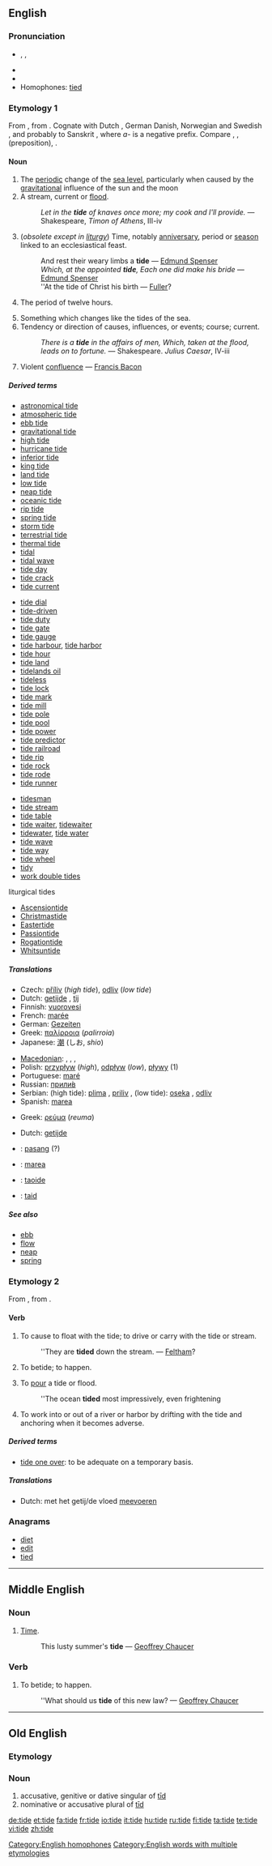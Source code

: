 {{wikipedia|tide (disambiguation)}}
{{also|Tide}}
==English==

===Pronunciation===
* {{enPR|tīd}}, {{IPA|/taɪd/}}, {{SAMPA|/taId/}}
* {{audio|en-us-tide.ogg|Audio (US)}}
* {{rhymes|aɪd}}
* Homophones: [[tied]]

===Etymology 1===
From {{etyl|enm|en}}, from {{etyl|ang|en}} {{term|tid|tīd|lang=ang||time}}. Cognate with Dutch {{term|tijd|lang=nl}}, German {{term|Zeit|lang=nl}} Danish, Norwegian and Swedish {{term|tid}}, and probably to Sanskrit {{term|अदिति|sc=Deva|tr=''aditi''||unlimited, endless|lang=sa}}, where ''a-'' is a negative prefix. Compare {{term|tidings}}, {{term|tidy}}, {{term|till}} (preposition), {{term|time}}.

====Noun====
{{en-noun}}
{{wikipedia}}

# The [[periodic]] change of the [[sea level]], particularly when caused by the [[gravitational]] influence of the sun and the moon
# A stream, current or [[flood]].
#: ''Let in the '''tide''' of knaves once more; my cook and I'll provide.'' &mdash; Shakespeare, ''Timon of Athens'', III-iv
# {{chronology}} (''obsolete except in [[liturgy]]'') Time, notably [[anniversary]], period or [[season]] linked to an ecclesiastical feast.
#: And rest their weary limbs a '''tide''' &mdash; [[w:Edmund Spenser|Edmund Spenser]]
#: ''Which, at the appointed '''tide''', Each one did make his bride'' &mdash; [[w:Edmund Spenser|Edmund Spenser]]
#: ''At the tide of Christ his birth — [[Fuller]]?
# {{context|mining}} The period of twelve hours.
# Something which changes like the tides of the sea.
# Tendency or direction of causes, influences, or events; course; current.
#: ''There is a '''tide''' in the affairs of men, Which, taken at the flood, leads on to fortune.'' &mdash; Shakespeare. ''Julius Caesar'', IV-iii
# {{obsolete}} Violent [[confluence]] &mdash; [[w:Francis Bacon|Francis Bacon]]

=====Derived terms=====
{{rel-top3|terms derived from natural tides}}
* [[astronomical tide]]
* [[atmospheric tide]]
* [[ebb tide]]
* [[gravitational tide]]
* [[high tide]]
* [[hurricane tide]]
* [[inferior tide]] <!-- See under [[inferior]] ''(adjective)'' -->
* [[king tide]]
* [[land tide]]
* [[low tide]]
* [[neap tide]]
* [[oceanic tide]]
* [[rip tide]]
* [[spring tide]]
* [[storm tide]]
* [[terrestrial tide]]
* [[thermal tide]]
* [[tidal]]
* [[tidal wave]]
* [[tide day]]
* [[tide crack]]
* [[tide current]]
{{rel-mid3}}
* [[tide dial]]
* [[tide-driven]]
* [[tide duty]]
* [[tide gate]]
* [[tide gauge]]
* [[tide harbour]], [[tide harbor]]
* [[tide hour]]
* [[tide land]]
* [[tidelands oil]]
* [[tideless]]
* [[tide lock]]
* [[tide mark]]
* [[tide mill]]
* [[tide pole]]
* [[tide pool]]
* [[tide power]]
* [[tide predictor]]
* [[tide railroad]]
* [[tide rip]]
* [[tide rock]]
* [[tide rode]]
* [[tide runner]]
{{rel-mid}}
* [[tidesman]]
* [[tide stream]]
* [[tide table]]
* [[tide waiter]], [[tidewaiter]]
* [[tidewater]], [[tide water]]
* [[tide wave]]
* [[tide way]]
* [[tide wheel]]
* [[tidy]]
* [[work double tides]]
liturgical tides
* [[Ascensiontide]]
* [[Christmastide]]
* [[Eastertide]]
* [[Passiontide]]
* [[Rogationtide]]
* [[Whitsuntide]]
{{rel-bottom}}

=====Translations=====
{{trans-top|periodic change of sea level}}
* Czech: [[příliv]] {{m}} (''high tide''), [[odliv]] {{m}} (''low tide'')
* Dutch: [[getijde]] {{n}}, [[tij]] {{n}}
* Finnish: [[vuorovesi]]
* French: [[marée]] {{f}}
* German: [[Gezeiten]] {{p}}
* Greek: [[παλίρροια]] (''palirroia'') {{f}}
* Japanese: [[潮]] (しお, ''shio'')
{{trans-mid}}
* [[Macedonian]]: {{qualifier|high tide}} {{t|mk|плима|f|tr=plíma|sc=Cyrl}},  {{t|mk|прилив|m|tr=príliv|sc=Cyrl}},  {{qualifier|low tide}} {{t|mk|осека|f|tr=óseka|sc=Cyrl}},  {{t|mk|одлев|m|tr=ódliv|sc=Cyrl}}
* Polish: [[przypływ]] {{m}} (''high''), [[odpływ]] {{m}} (''low''), [[pływy]] {{p}} (1)
* Portuguese: [[maré]] {{m}}
* Russian: [[прилив|прили́в]] {{m}}
* Serbian: (high tide): [[plima]] {{f}}, [[priliv]] {{m}}, (low tide): [[oseka]] {{f}}, [[odliv]] {{m}}
* Spanish: [[marea]]
{{trans-bottom}}

{{trans-top|a current or stream in sea or tidal river}}
* Greek: [[ρεύμα]] (''reuma'') {{n}}
{{trans-mid}}
{{trans-bottom}}

{{trans-top|time, notably liturgical anniversary or season}}
* Dutch: [[getijde]] {{n}}
{{trans-mid}}
{{trans-bottom}}

{{trans-top|tendency or direction of causes, influences or events; course; current}}
{{trans-mid}}
{{trans-bottom}}

{{checktrans-top}}
* {{ttbc|Indonesian}}: [[pasang]] (?)
* {{ttbc|Interlingua}}: [[marea]]
{{checktrans-mid}}
* {{ttbc|Irish}}: [[taoide]] {{f}}
* {{ttbc|Volapük}}: [[taid]]
{{checktrans-bottom}}

=====See also=====
* [[ebb]]
* [[flow]]
* [[neap]]
* [[spring]]

===Etymology 2===
From {{etyl|enm|en}}, from {{etyl|ang|en}} {{term|tidan|tīdan|to happen|lang=ang}}.

====Verb====
{{en-verb|tid|ing}}

# {{transitive}} To cause to float with the tide; to drive or carry with the tide or stream.
#: ''They are '''tided''' down the stream. &mdash; [[Feltham]]?
# {{intransitive|obsolete}} To betide; to happen.
# {{intransitive}} To [[pour]] a tide or flood.
#: ''The ocean '''tided''' most impressively, even frightening
# {{intransitive|nautical}} To work into or out of a river or harbor by drifting with the tide and anchoring when it becomes adverse.

=====Derived terms=====
* [[tide one over]]: to be adequate on a temporary basis.

=====Translations=====
{{trans-top|cause to float with the tide}}
* Dutch: met het getij/de vloed [[meevoeren]]
{{trans-mid}}
{{trans-bottom}}

===Anagrams===
* [[diet]]
* [[edit]]
* [[tied]]

[[Category:English homophones]]
[[Category:English words with multiple etymologies]]

----

==Middle English==

===Noun===
{{infl|enm|noun}}

# [[time|Time]].
#: This lusty summer's '''tide''' &mdash; [[w:Geoffrey Chaucer|Geoffrey Chaucer]]

===Verb===
{{infl|enm|verb}}

# {{intransitive}} To betide; to happen.
#: ''What should us '''tide''' of this new law? &mdash; [[w:Geoffrey Chaucer|Geoffrey Chaucer]]

----

==Old English==

===Etymology===
{{etystub}}

===Noun===
{{unicode|'''tīde'''}}

# accusative, genitive or dative singular of [[tid|tīd]]
# nominative or accusative plural of [[tid|tīd]]

[[de:tide]]
[[et:tide]]
[[fa:tide]]
[[fr:tide]]
[[io:tide]]
[[it:tide]]
[[hu:tide]]
[[ru:tide]]
[[fi:tide]]
[[ta:tide]]
[[te:tide]]
[[vi:tide]]
[[zh:tide]]
